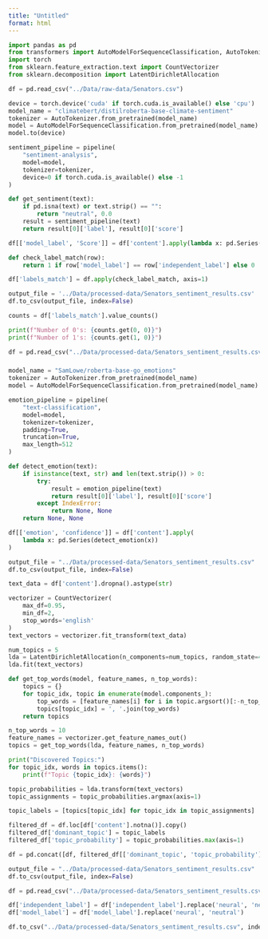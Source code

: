 ```yaml
---
title: "Untitled"
format: html
---
```


```python

import pandas as pd
from transformers import AutoModelForSequenceClassification, AutoTokenizer, pipeline
import torch
from sklearn.feature_extraction.text import CountVectorizer
from sklearn.decomposition import LatentDirichletAllocation

```

```python

df = pd.read_csv("../Data/raw-data/Senators.csv")

device = torch.device('cuda' if torch.cuda.is_available() else 'cpu')
model_name = "climatebert/distilroberta-base-climate-sentiment"
tokenizer = AutoTokenizer.from_pretrained(model_name)
model = AutoModelForSequenceClassification.from_pretrained(model_name)
model.to(device)

sentiment_pipeline = pipeline(
    "sentiment-analysis",
    model=model,
    tokenizer=tokenizer,
    device=0 if torch.cuda.is_available() else -1
)

def get_sentiment(text):
    if pd.isna(text) or text.strip() == "":
        return "neutral", 0.0  
    result = sentiment_pipeline(text)
    return result[0]['label'], result[0]['score']

df[['model_label', 'Score']] = df['content'].apply(lambda x: pd.Series(get_sentiment(str(x))))

def check_label_match(row):
    return 1 if row['model_label'] == row['independent_label'] else 0

df['labels_match'] = df.apply(check_label_match, axis=1)

output_file = '../Data/processed-data/Senators_sentiment_results.csv'
df.to_csv(output_file, index=False)

```

```python

counts = df['labels_match'].value_counts()

print(f"Number of 0's: {counts.get(0, 0)}")
print(f"Number of 1's: {counts.get(1, 0)}")

```

```python

df = pd.read_csv("../Data/processed-data/Senators_sentiment_results.csv")

```

###

```python

model_name = "SamLowe/roberta-base-go_emotions"
tokenizer = AutoTokenizer.from_pretrained(model_name)
model = AutoModelForSequenceClassification.from_pretrained(model_name)

emotion_pipeline = pipeline(
    "text-classification",
    model=model,
    tokenizer=tokenizer,
    padding=True,          
    truncation=True,       
    max_length=512         
)

def detect_emotion(text):
    if isinstance(text, str) and len(text.strip()) > 0:
        try:
            result = emotion_pipeline(text)
            return result[0]['label'], result[0]['score']
        except IndexError:
            return None, None
    return None, None

df[['emotion', 'confidence']] = df['content'].apply(
    lambda x: pd.Series(detect_emotion(x))
)

output_file = "../Data/processed-data/Senators_sentiment_results.csv"
df.to_csv(output_file, index=False)

```

```python

text_data = df['content'].dropna().astype(str)

vectorizer = CountVectorizer(
    max_df=0.95,  
    min_df=2,    
    stop_words='english'  
)
text_vectors = vectorizer.fit_transform(text_data)

num_topics = 5 
lda = LatentDirichletAllocation(n_components=num_topics, random_state=42)
lda.fit(text_vectors)

def get_top_words(model, feature_names, n_top_words):
    topics = {}
    for topic_idx, topic in enumerate(model.components_):
        top_words = [feature_names[i] for i in topic.argsort()[:-n_top_words - 1:-1]]
        topics[topic_idx] = ', '.join(top_words)  
    return topics

n_top_words = 10
feature_names = vectorizer.get_feature_names_out()
topics = get_top_words(lda, feature_names, n_top_words)

print("Discovered Topics:")
for topic_idx, words in topics.items():
    print(f"Topic {topic_idx}: {words}")

topic_probabilities = lda.transform(text_vectors)  
topic_assignments = topic_probabilities.argmax(axis=1) 

topic_labels = [topics[topic_idx] for topic_idx in topic_assignments]

filtered_df = df.loc[df['content'].notna()].copy()
filtered_df['dominant_topic'] = topic_labels  
filtered_df['topic_probability'] = topic_probabilities.max(axis=1)

df = pd.concat([df, filtered_df[['dominant_topic', 'topic_probability']]], axis=1)

output_file = "../Data/processed-data/Senators_sentiment_results.csv"
df.to_csv(output_file, index=False)

```

```python

df = pd.read_csv("../Data/processed-data/Senators_sentiment_results.csv")

```

```python

df['independent_label'] = df['independent_label'].replace('neural', 'neutral')
df['model_label'] = df['model_label'].replace('neural', 'neutral')

df.to_csv("../Data/processed-data/Senators_sentiment_results.csv", index=False)

```